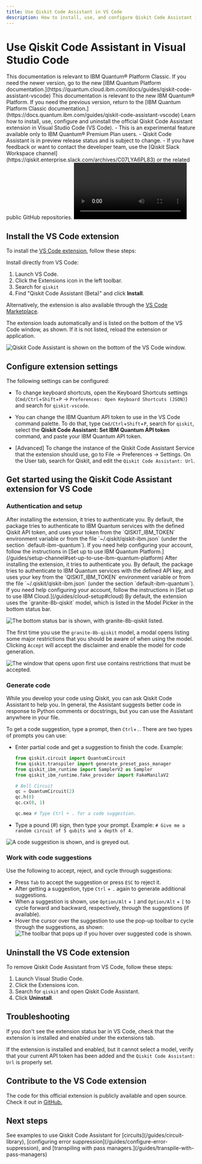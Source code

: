 ```yaml
---
title: Use Qiskit Code Assistant in VS Code
description: How to install, use, and configure Qiskit Code Assistant in Visual Studio Code (VS Code).
---
```


# Use Qiskit Code Assistant in Visual Studio Code

<LegacyContent>
<Admonition type="note">
This documentation is relevant to IBM Quantum&reg; Platform Classic. If you need the newer version, go to the new [IBM Quantum Platform documentation.](https://quantum.cloud.ibm.com/docs/guides/qiskit-code-assistant-vscode)
</Admonition>
</LegacyContent>
<CloudContent>
<Admonition type="note">
This documentation is relevant to the new IBM Quantum&reg; Platform. If you need the previous version, return to the [IBM Quantum Platform Classic documentation.](https://docs.quantum.ibm.com/guides/qiskit-code-assistant-vscode)
</Admonition>
</CloudContent>
Learn how to install, use, configure and uninstall the official Qiskit Code Assistant extension in Visual Studio Code (VS Code).

<Admonition type="note" title="Notes">
    - This is an experimental feature available only to IBM Quantum&reg; Premium Plan users.
    - Qiskit Code Assistant is in preview release status and is subject to change.
    - If you have feedback or want to contact the developer team, use the [Qiskit Slack Workspace channel](https://qiskit.enterprise.slack.com/archives/C07LYA6PL83) or the related public GitHub repositories.
</Admonition>


<video title="A user uses Qiskit Code Assistant in Visual Studio Code. The user has previous imports and a function definition called get_random_linear_function, with a docstring defining what the function should do. After typing the Ctrl and . keys, Qiskit Code Assistant autocompletes the function with the code to generate a random linear function using Numpy and Qiskit. The video ends with the user executing the code generated and getting a matrix representing a random linear function in the terminal." className="max-w-auto h-auto" controls>
  <source src="/videos/guides/qiskit-code-assistant/demo-Vscode-RandomLinearFunction_8b-qiskit.mp4" type="video/mp4"></source>
</video>

## Install the VS Code extension

To install the [VS Code extension](https://github.com/Qiskit/qiskit-code-assistant-vscode), follow these steps:

Install directly from VS Code:

1. Launch VS Code.
1. Click the Extensions icon in the left toolbar.
1. Search for `qiskit`
1. Find "Qiskit Code Assistant (Beta)" and click **Install**.

Alternatively, the extension is also available through the [VS Code Marketplace](https://marketplace.visualstudio.com/items?itemName=qiskit.qiskit-vscode).

The extension loads automatically and is listed on the bottom of the VS Code window, as shown.  If it is not listed, reload the extension or application.

![Qiskit Code Assistant is shown on the bottom of the VS Code window.](/images/guides/qiskit-code-assistant/vscode-selected-model.avif)

## Configure extension settings

The following settings can be configured:

- To change keyboard shortcuts, open the Keyboard Shortcuts settings (`Cmd/Ctrl`+`Shift`+`P` -> `Preferences: Open Keyboard Shortcuts (JSON)`) and search for `qiskit-vscode`.

- You can change the IBM Quantum API token to use in the VS Code command palette. To do that, type `Cmd/Ctrl`+`Shift`+`P`, search for `qiskit`, select the **Qiskit Code Assistant: Set IBM Quantum API token** command, and paste your IBM Quantum API token.

- [Advanced] To change the instance of the Qiskit Code Assistant Service that the extension should use, go to File -> Preferences -> Settings.  On the User tab,  search for Qiskit, and edit the `Qiskit Code Assistant: Url`.

## Get started using the Qiskit Code Assistant extension for VS Code


### Authentication and setup

<LegacyContent>
After installing the extension, it tries to authenticate you. By default, the package tries to authenticate to IBM Quantum services with the defined Qiskit API token, and uses your token from the `QISKIT_IBM_TOKEN` environment variable or from the file `~/.qiskit/qiskit-ibm.json` (under the section `default-ibm-quantum`). If you need help configuring your account, follow the instructions in [Set up to use IBM Quantum Platform.](/guides/setup-channel#set-up-to-use-ibm-quantum-platform)
</LegacyContent>
<CloudContent>
After installing the extension, it tries to authenticate you. By default, the package tries to authenticate to IBM Quantum services with the defined API key, and uses your key from the `QISKIT_IBM_TOKEN` environment variable or from the file `~/.qiskit/qiskit-ibm.json` (under the section `default-ibm-quantum`). If you need help configuring your account, follow the instructions in [Set up to use IBM Cloud.](/guides/cloud-setup#cloud)
</CloudContent>
By default, the extension uses the `granite-8b-qiskit` model, which is listed in the Model Picker in the bottom status bar.

![The bottom status bar is shown, with `granite-8b-qiskit` listed.](/images/guides/qiskit-code-assistant/vscode-selected-model.avif)

The first time you use the `granite-8b-qiskit` model, a modal opens listing some major restrictions that you should be aware of when using the model. Clicking `Accept` will accept the disclaimer and enable the model for code generation.

![The window that opens upon first use contains restrictions that must be accepted.](/images/guides/qiskit-code-assistant/eula.avif)

### Generate code

While you develop your code using Qiskit, you can ask Qiskit Code Assistant to help you. In general, the Assistant suggests better code in response to Python comments or docstrings, but you can use the Assistant anywhere in your file.

To get a code suggestion, type a prompt, then `Ctrl`+`.`.  There are two types of prompts you can use:

  - Enter partial code and get a suggestion to finish the code.  Example:
    ```python
    from qiskit.circuit import QuantumCircuit
    from qiskit.transpiler import generate_preset_pass_manager
    from qiskit_ibm_runtime import SamplerV2 as Sampler
    from qiskit_ibm_runtime.fake_provider import FakeManilaV2

    # Bell Circuit
    qc = QuantumCircuit(2)
    qc.h(0)
    qc.cx(0, 1)

    qc.mea # Type Ctrl + . for a code suggestion.
    ```
  - Type a pound (#) sign, then type your prompt.  Example: `# Give me a random circuit of 5 qubits and a depth of 4.`

![A code suggestion is shown, and is greyed out.](/images/guides/qiskit-code-assistant/vscode-inline-suggestion.avif)

### Work with code suggestions

Use the following to accept, reject, and cycle through suggestions:

- Press `Tab` to accept the suggestion or press `ESC` to reject it.
- After getting a suggestion, type `Ctrl` + `.` again to generate additional suggestions.
- When a suggestion is shown, use `Option/Alt` + `]` and `Option/Alt` + `[` to cycle forward and backward, respectively, through the suggestions (if available).
- Hover the cursor over the suggestion to use the pop-up toolbar to cycle through the suggestions, as shown:
  ![The toolbar that pops up if you hover over suggested code is shown.](/images/guides/qiskit-code-assistant/vscode-inline-suggestion-toolbar.avif)

## Uninstall the VS Code extension

To remove Qiskit Code Assistant from VS Code, follow these steps:

1. Launch Visual Studio Code.
1. Click the Extensions icon.
1. Search for `qiskit` and open Qiskit Code Assistant.
1. Click **Uninstall**.


## Troubleshooting

If you don't see the extension status bar in VS Code, check that the extension is installed and enabled under the extensions tab.

If the extension is installed and enabled, but it cannot select a model, verify that your current API token has been added and the `Qiskit Code Assistant: Url` is properly set.

## Contribute to the VS Code extension

The code for this official extension is publicly available and open source. Check it out in [GitHub.](https://github.com/Qiskit/qiskit-code-assistant-vscode)

## Next steps

<Admonition type="tip" title="Recommendations">
See examples to use Qiskit Code Assistant for [circuits](/guides/circuit-library), [configuring error suppression](/guides/configure-error-suppression), and [transpiling with pass managers.](/guides/transpile-with-pass-managers)
</Admonition>
